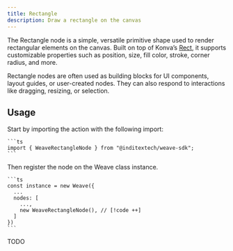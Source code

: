 ```yaml
---
title: Rectangle
description: Draw a rectangle on the canvas
---
```



The Rectangle node is a simple, versatile primitive shape used to render rectangular
elements on the canvas. Built on top of Konva’s [Rect](https://konvajs.org/api/Konva.Rect.html),
it supports customizable properties such as position, size, fill color, stroke, corner radius,
and more.

Rectangle nodes are often used as building blocks for UI components, layout guides,
or user-created nodes. They can also respond to interactions like dragging, resizing,
or selection.

## Usage

<Accordions>
  <Accordion title="1. Import the node" id="import-node">
    Start by importing the action with the following import:

    ```ts
    import { WeaveRectangleNode } from "@inditextech/weave-sdk";
    ```

  </Accordion>
  <Accordion title="2. Register the node" id="register-node">
    Then register the node on the Weave class instance.

    ```ts
    const instance = new Weave({
      ...
      nodes: [
        ...,
        new WeaveRectangleNode(), // [!code ++]
      ]
    })
    ```

  </Accordion>
  <Accordion title="3. Use the node" id="use-the-node">
    TODO

  </Accordion>
</Accordions>
